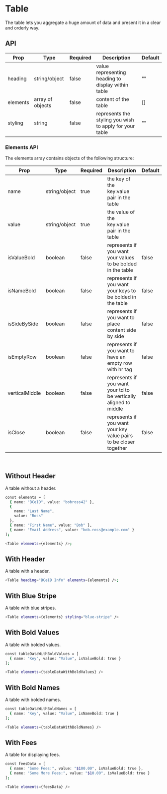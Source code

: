 
<Meta title="Table" component={Table} />

# Table

The table lets you aggregate a huge amount of data and present it in a clear and orderly way.

## API

| Prop     | Type             | Required | Description                                             | Default |
| -------- | ---------------- | -------- | ------------------------------------------------------- | ------- |
| heading  | string/object    | false    | value representing heading to display within table      | ""      |
| elements | array of objects | false    | content of the table                                    | []      |
| styling  | string           | false    | represents the styling you wish to apply for your table | ""      |

### Elements API

The elements array contains objects of the following structure:

| Prop           | Type          | Required | Description                                                       | Default |
| -------------- | ------------- | -------- | ----------------------------------------------------------------- | ------- |
| name           | string/object | true     | the key of the key:value pair in the table                        |         |
| value          | string/object | true     | the value of the key:value pair in the table                      |         |
| isValueBold    | boolean       | false    | represents if you want your values to be bolded in the table      | false   |
| isNameBold     | boolean       | false    | represents if you want your keys to be bolded in the table        | false   |
| isSideBySide   | boolean       | false    | represents if you want to place content side by side              | false   |
| isEmptyRow     | boolean       | false    | represents if you want to have an empty row with hr tag           | false   |
| verticalMiddle | boolean       | false    | represents if you want your td to be vertically aligned to middle | false   |
| isClose        | boolean       | false    | represents if you want your key value pairs to be closer together | false   |

<br />

## Without Header

A table without a header.

<Story name="Without Header" id="table--without-header"></Story>

```bash
const elements = [
  { name: "BCeID", value: "bobross42" },
  {
    name: "Last Name",
    value: "Ross"
  },
  { name: "First Name", value: "Bob" },
  { name: "Email Address", value: "bob.ross@example.com" }
];

<Table elements={elements} />;
```

## With Header

A table with a header.

<Story name="With Header" id="table--with-header"></Story>

```bash
<Table heading="BCeID Info" elements={elements} />;
```

## With Blue Stripe

A table with blue stripes.

<Story name="With Blue Stripe" id="table--with-blue-stripe"></Story>

```bash
<Table elements={elements} styling="blue-stripe" />
```

## With Bold Values

A table with bolded values.

<Story name="With Bold Values" id="table--with-bold-values"></Story>

```bash
const tableDataWithBoldValues = [
  { name: "Key", value: "Value", isValueBold: true }
];

<Table elements={tableDataWithBoldValues} />
```

## With Bold Names

A table with bolded names.

<Story name="With Bold Names" id="table--with-bold-names"></Story>

```bash
const tableDataWithBoldNames = [
  { name: "Key", value: "Value", isNameBold: true }
];

<Table elements={tableDataWithBoldNames} />
```

## With Fees

A table for displaying fees.

<Story name="With Fees" id="table--with-fees"></Story>

```bash
const feesData = [
  { name: "Some Fees:", value: "$100.00", isValueBold: true },
  { name: "Some More Fees:", value: "$10.00", isValueBold: true }
];

<Table elements={feesData} />
```

